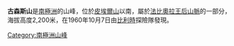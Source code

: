 {{coord|71|19|S|35|44|E|source:GNIS|display=title}}

'''古森斯山'''是[[南極洲|南極洲]]的山峰，位於[[皮埃爾山|皮埃爾山]]以南，屬於[[法比奧拉王后山脈|法比奧拉王后山脈]]的一部分，海拔高度2,200米，在1960年10月7日由[[比利時|比利時]]探險隊發現。

{{Antarctica-geo-stub}}
[[Category:南極洲山峰|Category:南極洲山峰]]